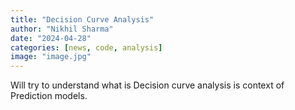 ```yaml
---
title: "Decision Curve Analysis"
author: "Nikhil Sharma"
date: "2024-04-28"
categories: [news, code, analysis]
image: "image.jpg"
---
```


Will try to understand what is Decision curve analysis is context of Prediction models.
